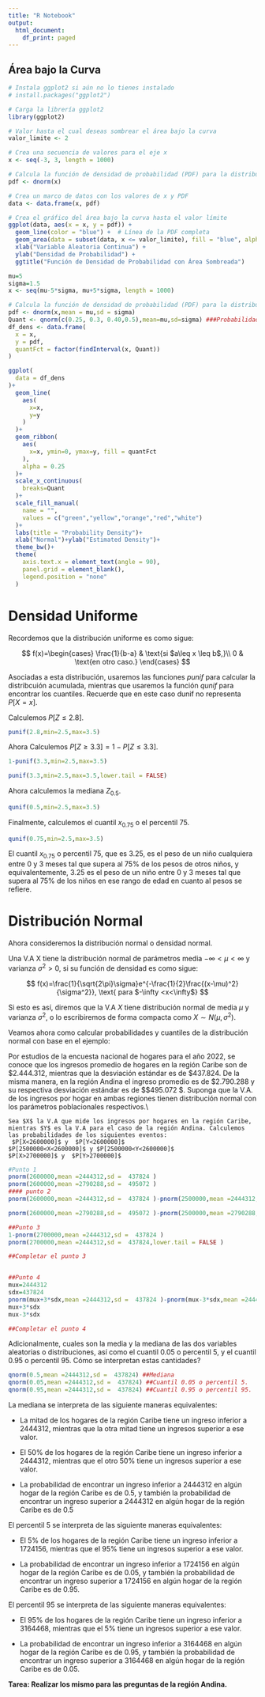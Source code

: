 ```yaml
---
title: "R Notebook"
output:
  html_document:
    df_print: paged
---
```


## Área bajo la Curva

```r
# Instala ggplot2 si aún no lo tienes instalado
# install.packages("ggplot2")

# Carga la librería ggplot2
library(ggplot2)

# Valor hasta el cual deseas sombrear el área bajo la curva
valor_limite <- 2

# Crea una secuencia de valores para el eje x
x <- seq(-3, 3, length = 1000)

# Calcula la función de densidad de probabilidad (PDF) para la distribución normal estándar
pdf <- dnorm(x)

# Crea un marco de datos con los valores de x y PDF
data <- data.frame(x, pdf)

# Crea el gráfico del área bajo la curva hasta el valor límite
ggplot(data, aes(x = x, y = pdf)) +
  geom_line(color = "blue") +  # Línea de la PDF completa
  geom_area(data = subset(data, x <= valor_limite), fill = "blue", alpha = 0.3) +  # Área sombreada hasta el valor límite
  xlab("Variable Aleatoria Continua") +
  ylab("Densidad de Probabilidad") +
  ggtitle("Función de Densidad de Probabilidad con Área Sombreada")

```

```r
mu=5
sigma=1.5
x <- seq(mu-5*sigma, mu+5*sigma, length = 1000)

# Calcula la función de densidad de probabilidad (PDF) para la distribución normal estándar
pdf <- dnorm(x,mean = mu,sd = sigma)
Quant <- qnorm(c(0.25, 0.3, 0.40,0.5),mean=mu,sd=sigma) ###Probabilidades acumuladas para los cuantiles
df_dens <- data.frame(
  x = x,
  y = pdf,
  quantFct = factor(findInterval(x, Quant))
)

ggplot(
  data = df_dens
)+
  geom_line(
    aes(
      x=x,
      y=y
    )
  )+
  geom_ribbon(
    aes(
      x=x, ymin=0, ymax=y, fill = quantFct
    ),
    alpha = 0.25
  )+
  scale_x_continuous(
    breaks=Quant
  )+
  scale_fill_manual(
    name = "",
    values = c("green","yellow","orange","red","white")
  )+
  labs(title = "Probability Density")+
  xlab("Normal")+ylab("Estimated Density")+
  theme_bw()+
  theme(
    axis.text.x = element_text(angle = 90),
    panel.grid = element_blank(),
    legend.position = "none"
  )

```

# Densidad Uniforme

Recordemos que la distribución uniforme es como sigue:

$$
        f(x)=\begin{cases}
            \frac{1}{b-a} & \text{si $a\leq x \leq b$,}\\
            0 & \text{en otro caso.}
        \end{cases}
        $$

Asociadas a esta distribución, usaremos las funciones *punif* para calcular la distribcuión acumulada, mientras que usaremos la función *qunif* para encontrar los cuantiles. Recuerde que en este caso dunif no representa $P[X=x]$.

Calculemos $P[Z\leq 2.8].$

```r
punif(2.8,min=2.5,max=3.5)
```

Ahora Calculemos $P[Z\geq 3.3]=1-P[Z\leq 3.3]$.

```r
1-punif(3.3,min=2.5,max=3.5)

punif(3.3,min=2.5,max=3.5,lower.tail = FALSE)
```

Ahora calculemos la mediana $Z_{0.5}$.

```r
qunif(0.5,min=2.5,max=3.5)
```

Finalmente, calculemos el cuantil $x_{0.75}$ o el percentil 75.

```r
qunif(0.75,min=2.5,max=3.5)
```

El cuantil $x_{0.75}$ o percentil 75, que es 3.25, es el peso de un niño cualquiera entre 0 y 3 meses tal que supera al $75\%$ de los pesos de otros niños, y equivalentemente, 3.25 es el peso de un niño entre 0 y 3 meses tal que supera al $75\%$ de los niños en ese rango de edad en cuanto al pesos se refiere.

# Distribución Normal

Ahora consideremos la distribución normal o densidad normal.

Una V.A X tiene la distribución normal de parámetros media $-\infty<\mu<\infty$ y varianza $\sigma^2>0$, si su función de densidad es como sigue:

$$
f(x)=\frac{1}{\sqrt{2\pi}\sigma}e^{-\frac{1}{2}\frac{(x-\mu)^2}{\sigma^2}}, \text{ para $-\infty <x<\infty$}
$$

Si esto es así, diremos que la V.A $X$ tiene distribución normal de media $\mu$ y varianza $\sigma^2$, o lo escribiremos de forma compacta como $X\sim N(\mu,\sigma^2).$

Veamos ahora como calcular probabilidades y cuantiles de la distribución normal con base en el ejemplo:

Por estudios de la encuesta nacional de hogares para el año 2022, se conoce que los ingresos promedio de hogares en la región Caribe son de $\$ 2.444.312$, mientras que la desviación estándar es de $\$ 437.824$. De la misma manera, en la región Andina el ingreso promedio es de $\$ 2.790.288$ y su respectiva desviación estándar es de \$\$495.072 \$. Suponga que la V.A. de los ingresos por hogar en ambas regiones tienen distribución normal con los parámetros poblacionales respectivos.\\

```         
Sea $X$ la V.A que mide los ingresos por hogares en la región Caribe, mientras $Y$ es la V.A para el caso de la región Andina. Calculemos las probabilidades de los siguientes eventos:
 $P[X<2600000]$ y  $P[Y<2600000]$
$P[2500000<X<2600000]$ y $P[2500000<Y<2600000]$
$P[X>2700000]$ y  $P[Y>2700000]$
```

```r
#Punto 1
pnorm(2600000,mean =2444312,sd =  437824 )
pnorm(2600000,mean =2790288,sd =  495072 )
#### punto 2
pnorm(2600000,mean =2444312,sd =  437824 )-pnorm(2500000,mean =2444312,sd =  437824 )

pnorm(2600000,mean =2790288,sd =  495072 )-pnorm(2500000,mean =2790288,sd =  495072 )

##Punto 3
1-pnorm(2700000,mean =2444312,sd =  437824 )
pnorm(2700000,mean =2444312,sd =  437824,lower.tail = FALSE )

##Completar el punto 3


##Punto 4
mux=2444312
sdx=437824
pnorm(mux+3*sdx,mean =2444312,sd =  437824 )-pnorm(mux-3*sdx,mean =2444312,sd =  437824 )
mux+3*sdx
mux-3*sdx

##Completar el punto 4
```

Adicionalmente, cuales son la media y la mediana de las dos variables aleatorias o distribuciones, así como el cuantil $0.05$ o percentil 5, y el cuantil $0.95$ o percentil 95. Cómo se interpretan estas cantidades?

```r
qnorm(0.5,mean =2444312,sd =  437824) ##Mediana
qnorm(0.05,mean =2444312,sd =  437824) ##Cuantil 0.05 o percentil 5.
qnorm(0.95,mean =2444312,sd =  437824) ##Cuantil 0.95 o percentil 95.
```

La mediana se interpreta de las siguiente maneras equivalentes:

-   La mitad de los hogares de la región Caribe tiene un ingreso inferior a 2444312, mientras que la otra mitad tiene un ingresos superior a ese valor.

-   El 50% de los hogares de la región Caribe tiene un ingreso inferior a 2444312, mientras que el otro 50% tiene un ingresos superior a ese valor.

-   La probabilidad de encontrar un ingreso inferior a 2444312 en algún hogar de la región Caribe es de 0.5, y también la probabilidad de encontrar un ingreso superior a 2444312 en algún hogar de la región Caribe es de 0.5

El percentil 5 se interpreta de las siguiente maneras equivalentes:

-   El 5% de los hogares de la región Caribe tiene un ingreso inferior a 1724156, mientras que el 95% tiene un ingresos superior a ese valor.

-   La probabilidad de encontrar un ingreso inferior a 1724156 en algún hogar de la región Caribe es de 0.05, y también la probabilidad de encontrar un ingreso superior a 1724156 en algún hogar de la región Caribe es de 0.95.

El percentil 95 se interpreta de las siguiente maneras equivalentes:

-   El 95% de los hogares de la región Caribe tiene un ingreso inferior a 3164468, mientras que el 5% tiene un ingresos superior a ese valor.

-   La probabilidad de encontrar un ingreso inferior a 3164468 en algún hogar de la región Caribe es de 0.95, y también la probabilidad de encontrar un ingreso superior a 3164468 en algún hogar de la región Caribe es de 0.05.

**Tarea: Realizar los mismo para las preguntas de la región Andina.**

## 
